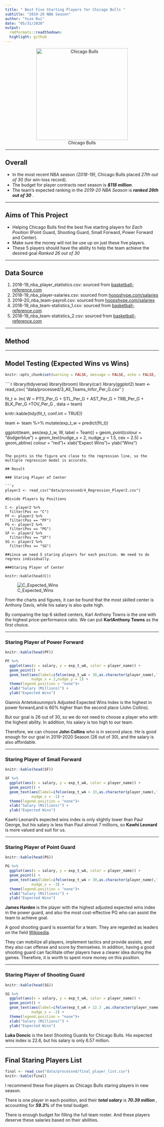 ```yaml
---
title: " Best Five Starting Players for Chicago Bulls "
subtitle: "2019-20 NBA Season"
author: "Yuze Rui"
date: "05/31/2020"
output:
  rmdformats::readthedown:
  highlight: github
---
```

<center>
![Chicago Bulls](figs/Chicago_Bulls_logo.png){width=300px}

</center>
---

## Overall
- In the most recent NBA *season (2018-19)*, Chicago Bulls placed *27th out of 30* (for win-loss record). 
- The budget for player contracts next season is ***$118 million***.
- The team's expected ranking in the *2019-20 NBA Season* is ***ranked 26th out of 30 ***.

---

## Aims of This Project
- Helping Chicago Bulls find the best five starting players for *Each Position*
 (Point Guard, Shooting Guard, Small Forward, Power Forward and Center).
- Make sure the money will not be use up on just these five players.
- These 5 players should have the ability to help the team achieve the desired goal *Ranked 26 out of 30*

---

## Data Source

1. 2018-19_nba_player_statistics.csv: sourced from [basketball-reference.com](https://www.basketball-reference.com/leagues/NBA_2019_totals.html)
2. 2018-19_nba_player-salaries.csv: sourced from [hoopshype.com/salaries](https://hoopshype.com/salaries/)
3. 2019-20_nba_team-payroll.csv: sourced from [hoopshype.com/salaries](https://hoopshype.com/salaries/)
4. 2018-19_nba_team-statistics_1.csv: sourced from [basketball-reference.com](https://www.basketball-reference.com/leagues/NBA_2019.html)
5. 2018-19_nba_team-statistics_2.csv: sourced from [basketball-reference.com](https://www.basketball-reference.com/leagues/NBA_2019.html)

---

## Method


---

## Model Testing (Expected Wins vs Wins)

```r
knitr::opts_chunk$set(warning = FALSE, message = FALSE, echo = FALSE, fig.align = 'center')
```

````r
library(tidyverse)
library(broom)
library(car)
library(ggplot2)
team <- read_csv( "data/processed/3_All_Teams_Infor_Per_G.csv" )

fit_t <- lm( W ~  PTS_Per_G + STL_Per_G + AST_Per_G + TRB_Per_G + BLK_Per_G +TOV_Per_G , data = team)

knitr::kable(tidy(fit_t, conf.int = TRUE))

team <- team %>%
  mutate(exp_t_w = predict(fit_t))

ggplot(team, aes(exp_t_w, W, label = Team)) + 
  geom_point(colour = "dodgerblue") + 
  geom_text(nudge_x = 2, nudge_y = 1.5, cex = 2.5) + 
  geom_abline( colour = "red")+
  xlab("Expect Wins")+
  ylab("Wins")
```

The points in the figure are close to the regression line, so the multiple regression model is accurate.

## Result

### Staring Player of Center

```r
player2 <- read_csv("data/processed/4_Regression_Player2.csv") 

#Divide Players by Positions

C <- player2 %>%
  filter(Pos == "C")
PF <- player2 %>%
  filter(Pos == "PF") 
PG <- player2 %>%
  filter(Pos == "PG")
SF <- player2 %>%
  filter(Pos == "SF")
SG <- player2 %>%
  filter(Pos == "SG")

##since we need 5 staring players for each position. We need to do regress individually.

###Staring Player of Center

knitr::kable(head(C))

```


![C_Expected_Wins](figs/C_expected_wins.png)

From the charts and figures, it can be found that the most skilled center is Anthony Davis, while his salary is also quite high.

By comparing the top 6 skilled centers, Karl Anthony Towns is the one with the highest price-performance ratio. We can put **KarlAnthony Towns** as the first choice.

---

### Staring Player of Power Forward

```r
knitr::kable(head(PF))

PF %>%
  ggplot(aes(x = salary, y = exp_t_wA, color = player_name)) +
  geom_point() + 
  geom_text(aes(label=ifelse(exp_t_wA > 30,as.character(player_name),'')),
            nudge_x = 2,nudge_y = 2) +
  theme(legend.position = "none")+
  xlab("Salary (Millions)") +
  ylab("Expected Wins")
```

Giannis Antetokounmpo's Adjusted Expected Wins Index is the highest in power forward,and is 60% higher than the second place (John Collins). 

But our goal is 26 out of 30, so we do not need to choose a player who with the highest ability. In addition, his salary is too high to our team.

Therefore, we can choose **John Collins** who is in second place. He is good enough for our goal in 2019-2020 Season (26 out of 30), and the salary is also affordable.

---

### Staring Player of Small Forward

```r
knitr::kable(head(SF))

SF %>%
  ggplot(aes(x = salary, y = exp_t_wA, color = player_name)) +
  geom_point() + 
  geom_text(aes(label=ifelse(exp_t_wA > 33,as.character(player_name),'')),
            nudge_x = -1) +
  theme(legend.position = "none")+
  xlab("Salary (Millions)") +
  ylab("Expected Wins")
```

Kawhi Leonard's expected wins index is only slightly lower than Paul George, but his salary is less than  Paul almost 7 millions, so **Kawhi Leonard** is more valued and suit for us.

---

### Staring Player of Point Guard
```r
knitr::kable(head(PG))

PG %>%
  ggplot(aes(x = salary, y = exp_t_wA, color = player_name)) +
  geom_point() + 
  geom_text(aes(label=ifelse(exp_t_wA > 30,as.character(player_name),'')),
            nudge_x = -3) +
  theme(legend.position = "none")+
  xlab("Salary (Millions)") +
  ylab("Expected Wins")
```

**James Harden** is the player with the highest adjusted expected wins index in the power guard, and also the most cost-effective PG who can assist the team to achieve goal. 

A good shooting guard is essential for a team. They are regarded as leaders on the field [Wikipedia](https://en.wikipedia.org/wiki/Basketball_positions). 

They can mobilize all players, implement tactics and provide assists, and they also can offense and score by themselves. In addition, having a good shooting guard can facilitate other players have a clearer idea during the games. Therefore, it is worth to spent more money on this position.

---

### Staring Player of Shooting Guard

```r
knitr::kable(head(SG))

SG %>%
  ggplot(aes(x = salary, y = exp_t_wA, color = player_name)) +
  geom_point() + 
  geom_text(aes(label=ifelse(exp_t_wA > 22.3 ,as.character(player_name),'')),
            nudge_x = -2) +
  theme(legend.position = "none")+
  xlab("Salary (Millions)") +
  ylab("Expected Wins")
```

**Luka Doncic** is the best Shooting Guards for Chicago Bulls. 
His expected wins index is 22.6, but his salary is only 6.57 million.

---

## Final Staring Players List

```r

final <- read_csv("data/processed/final_player_list.csv")
knitr::kable(final)

```


I recommend these five players as Chicago Bulls staring players in new season. 

There is one player in each position, and their ***total salary*** is ***70.39 million*** , accounting for ***59.3%*** of the total budget. 

There is enough budget for filling the full team roster. And these players deserve these salaries based on their abilities.



